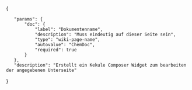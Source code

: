 <includeonly>{{Helper/UI/VE/Visible
|icon=chem
|content=Chem Editor
}}
{{Helper/UI/VE/Hidden 
|content=<div class="div_kekule_view_edit" id="chemViewEdit_{{{doc}}}" style="width:{{{width|99}}}%;height:{{{height|500}}}px;border:1px solid black;">{{FULLPAGENAME}}/{{{doc}}}</div>
}}</includeonly>
<noinclude>
<templatedata>
{
	"params": {
		"doc": {
			"label": "Dokumentenname",
			"description": "Muss eindeutig auf dieser Seite sein",
			"type": "wiki-page-name",
			"autovalue": "ChemDoc",
			"required": true
		}
	},
	"description": "Erstellt ein Kekule Composer Widget zum bearbeiten der angegebenen Unterseite"
}
</templatedata>
</noinclude>